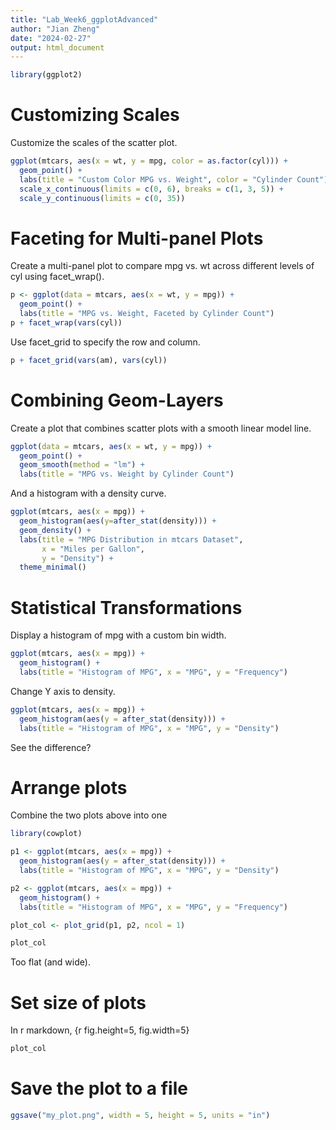 ```yaml
---
title: "Lab_Week6_ggplotAdvanced"
author: "Jian Zheng"
date: "2024-02-27"
output: html_document
---
```


```r
library(ggplot2)
```


# Customizing Scales

Customize the scales of the scatter plot.
```r
ggplot(mtcars, aes(x = wt, y = mpg, color = as.factor(cyl))) +
  geom_point() +
  labs(title = "Custom Color MPG vs. Weight", color = "Cylinder Count") +
  scale_x_continuous(limits = c(0, 6), breaks = c(1, 3, 5)) +
  scale_y_continuous(limits = c(0, 35))
```

# Faceting for Multi-panel Plots

Create a multi-panel plot to compare mpg vs. wt across different levels of cyl using facet_wrap().

```r
p <- ggplot(data = mtcars, aes(x = wt, y = mpg)) +
  geom_point() +
  labs(title = "MPG vs. Weight, Faceted by Cylinder Count")
p + facet_wrap(vars(cyl))
```

Use facet_grid to specify the row and column.

```r
p + facet_grid(vars(am), vars(cyl))
```

# Combining Geom-Layers

Create a plot that combines scatter plots with a smooth linear model line.

```r
ggplot(data = mtcars, aes(x = wt, y = mpg)) +
  geom_point() +
  geom_smooth(method = "lm") +
  labs(title = "MPG vs. Weight by Cylinder Count")
```

And a histogram with a density curve.

```r
ggplot(mtcars, aes(x = mpg)) +
  geom_histogram(aes(y=after_stat(density))) +
  geom_density() +
  labs(title = "MPG Distribution in mtcars Dataset",
       x = "Miles per Gallon",
       y = "Density") +
  theme_minimal()
```

# Statistical Transformations

Display a histogram of mpg with a custom bin width.

```r
ggplot(mtcars, aes(x = mpg)) +
  geom_histogram() +
  labs(title = "Histogram of MPG", x = "MPG", y = "Frequency")
```

Change Y axis to density.

```r
ggplot(mtcars, aes(x = mpg)) +
  geom_histogram(aes(y = after_stat(density))) +
  labs(title = "Histogram of MPG", x = "MPG", y = "Density")
```

See the difference?

# Arrange plots

Combine the two plots above into one

```r
library(cowplot)

p1 <- ggplot(mtcars, aes(x = mpg)) +
  geom_histogram(aes(y = after_stat(density))) +
  labs(title = "Histogram of MPG", x = "MPG", y = "Density")

p2 <- ggplot(mtcars, aes(x = mpg)) +
  geom_histogram() +
  labs(title = "Histogram of MPG", x = "MPG", y = "Frequency")

plot_col <- plot_grid(p1, p2, ncol = 1)

plot_col
```

Too flat (and wide). 

# Set size of plots

In r markdown, {r fig.height=5, fig.width=5}

```r
plot_col
```

# Save the plot to a file

```r
ggsave("my_plot.png", width = 5, height = 5, units = "in") 
```
